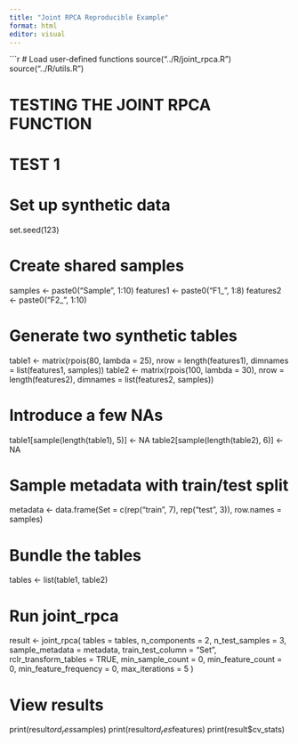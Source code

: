```yaml
---
title: "Joint RPCA Reproducible Example"
format: html
editor: visual
---
```


```r
# Load user-defined functions
source("../R/joint_rpca.R")
source("../R/utils.R")

# TESTING THE JOINT RPCA FUNCTION

# TEST 1

# Set up synthetic data
set.seed(123)

# Create shared samples
samples <- paste0("Sample", 1:10)
features1 <- paste0("F1_", 1:8)
features2 <- paste0("F2_", 1:10)

# Generate two synthetic tables
table1 <- matrix(rpois(80, lambda = 25), nrow = length(features1),
                 dimnames = list(features1, samples))
table2 <- matrix(rpois(100, lambda = 30), nrow = length(features2),
                 dimnames = list(features2, samples))

# Introduce a few NAs
table1[sample(length(table1), 5)] <- NA
table2[sample(length(table2), 6)] <- NA

# Sample metadata with train/test split
metadata <- data.frame(Set = c(rep("train", 7), rep("test", 3)),
                       row.names = samples)

# Bundle the tables
tables <- list(table1, table2)

# Run joint_rpca
result <- joint_rpca(
  tables = tables,
  n_components = 2,
  n_test_samples = 3,
  sample_metadata = metadata,
  train_test_column = "Set",
  rclr_transform_tables = TRUE,
  min_sample_count = 0,
  min_feature_count = 0,
  min_feature_frequency = 0,
  max_iterations = 5
)

# View results
print(result$ord_res$samples)
print(result$ord_res$features)
print(result$cv_stats)
